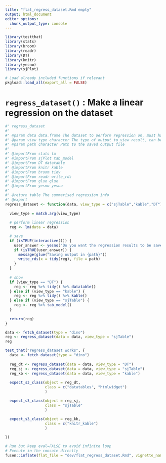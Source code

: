```yaml
---
title: "flat_regress_dataset.Rmd empty"
output: html_document
editor_options: 
  chunk_output_type: console
---
```


```r
library(testthat)
library(stats)
library(broom)
library(readr)
library(DT)
library(knitr)
library(yesno)
library(sjPlot)
```

```r
# Load already included functions if relevant
pkgload::load_all(export_all = FALSE)
```

# `regress_dataset()` : Make a linear regression on the dataset

```r
#' regress_dataset
#' 
#' @param data data.frame The dataset to perform regression on, must have "x" and "y" numerical column
#' @param view_type character The type of output to view result, can be "sjTable", "DT" or "kable"
#' @param path character Path to the saved output file
#' 
#' @importFrom stats lm
#' @importFrom sjPlot tab_model
#' @importFrom DT datatable
#' @importFrom knitr kable
#' @importFrom broom tidy
#' @importFrom readr write_rds
#' @importFrom glue glue
#' @importFrom yesno yesno
#'
#' @return table The summarised regression info
#' @export
regress_dataset <- function(data, view_type = c("sjTable","kable","DT"), path = "lm_params.rds") {
  
  view_type = match.arg(view_type)
  
  # perform linear regression
  reg <- lm(data = data)

  # save
  if (isTRUE(interactive())) {
    user_answer <- yesno("Do you want the regression results to be saved ?")
    if (isTRUE(user_answer)) {
      message(glue("Saving output in {path}"))
      write_rds(x = tidy(reg), file = path)
    }
  }
  
  # show
  if (view_type == "DT") {
    reg <- reg %>% tidy() %>% datatable()
  } else if (view_type == "kable") {
    reg <- reg %>% tidy() %>% kable()
  } else if (view_type == "sjTable") {
    reg <- reg %>% tab_model()
  }
  
  return(reg)
}
```

```r
data <- fetch_dataset(type = "dino")
reg <- regress_dataset(data = data, view_type = "sjTable")
reg
```

```r
test_that("regress_dataset works", {
  data <- fetch_dataset(type = "dino")
  
  reg_dt <- regress_dataset(data = data, view_type = "DT")
  reg_sj <- regress_dataset(data = data, view_type = "sjTable")
  reg_kb <- regress_dataset(data = data, view_type = "kable")
  
  expect_s3_class(object = reg_dt,
                  class = c("datatables", "htmlwidget")
                  )

  expect_s3_class(object = reg_sj,
                  class = "sjTable"
                  )
  
  expect_s3_class(object = reg_kb,
                  class = c("knitr_kable")
                  )

})
```


```r
# Run but keep eval=FALSE to avoid infinite loop
# Execute in the console directly
fusen::inflate(flat_file = "dev/flat_regress_dataset.Rmd", vignette_name = "Regress dataset", check = FALSE)
```

